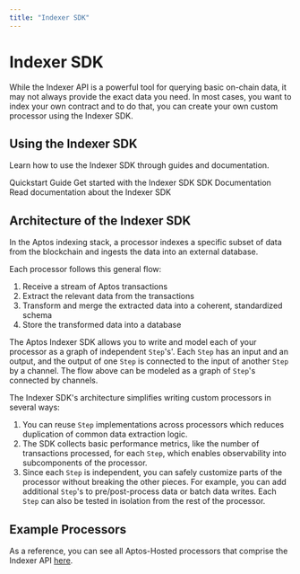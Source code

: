 ```yaml
---
title: "Indexer SDK"
---
```


# Indexer SDK


<IndexerBetaNotice />

While the Indexer API is a powerful tool for querying basic on-chain data, it may not always provide the exact data you need. 
In most cases, you want to index your own contract and to do that, you can create your own custom processor using the Indexer SDK. 

## Using the Indexer SDK

Learn how to use the Indexer SDK through guides and documentation.

<Cards>
  <Card href="indexer-sdk/quickstart">
    <Card.Title>Quickstart Guide</Card.Title>
    <Card.Description>Get started with the Indexer SDK</Card.Description>
  </Card>
  <Card href="indexer-sdk/documentation">
    <Card.Title>SDK Documentation</Card.Title>
    <Card.Description>Read documentation about the Indexer SDK</Card.Description>
  </Card>
</Cards>

## Architecture of the Indexer SDK

In the Aptos indexing stack, a processor indexes a specific subset of data from the blockchain and ingests the data into an external database.

Each processor follows this general flow:

1. Receive a stream of Aptos transactions
2. Extract the relevant data from the transactions
3. Transform and merge the extracted data into a coherent, standardized schema
4. Store the transformed data into a database

The Aptos Indexer SDK allows you to write and model each of your processor as a graph of independent `Step`'s'.
Each `Step` has an input and an output, and the output of one `Step` is connected to the input of another `Step` by a channel.
The flow above can be modeled as a graph of `Step`'s connected by channels.

The Indexer SDK's architecture simplifies writing custom processors in several ways:

1. You can reuse `Step` implementations across processors which reduces duplication of common data extraction logic. 
2. The SDK collects basic performance metrics, like the number of transactions processed, for each `Step`, which enables observability into subcomponents of the processor. 
3. Since each `Step` is independent, you can safely customize parts of the processor without breaking the other pieces. 
For example, you can add additional `Step`'s to pre/post-process data or batch data writes. Each `Step` can also be tested in isolation from the rest of the processor. 

## Example Processors 
As a reference, you can see all Aptos-Hosted processors that comprise the Indexer API [here](https://github.com/aptos-labs/aptos-indexer-processors). 
